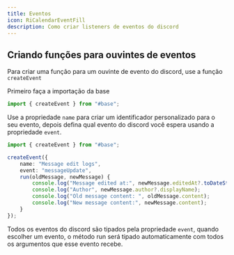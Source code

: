 ```yaml
---
title: Eventos
icon: RiCalendarEventFill
description: Como criar listeners de eventos do discord
---
```

## Criando funções para ouvintes de eventos

Para criar uma função para um ouvinte de evento do discord, use a função `createEvent`

Primeiro faça a importação da base
```ts title="src/events/myevent.ts"
import { createEvent } from "#base";
```

Use a propriedade `name` para criar um identificador personalizado para o seu evento, depois defina qual evento do discord você espera usando a propriedade `event`.
```ts
import { createEvent } from "#base";

createEvent({
    name: "Message edit logs",
    event: "messageUpdate",
    run(oldMessage, newMessage) {
        console.log("Message edited at:", newMessage.editedAt?.toDateString());
        console.log("Author", newMessage.author?.displayName);
        console.log("Old message content: ", oldMessage.content);
        console.log("New message content:", newMessage.content);   
    }
});
```

Todos os eventos do discord são tipados pela propriedade `event`, quando escolher um evento, o método run será tipado automaticamente com todos os argumentos que esse evento recebe.